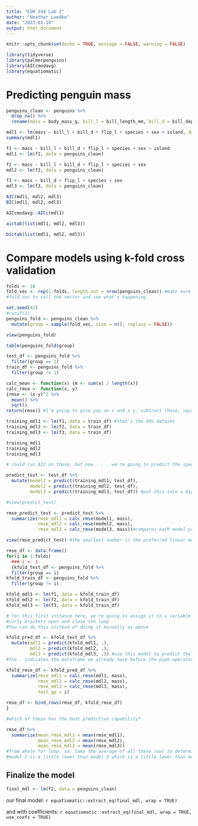 ```yaml
---
title: "ESM 244 Lab 2"
author: "Heather Luedke"
date: "2023-01-19"
output: html_document
---
```


```r
knitr::opts_chunk$set(echo = TRUE, message = FALSE, warning = FALSE)
```

```r
library(tidyverse)
library(palmerpenguins) 
library(AICcmodavg)
library(equatiomatic)

```

# Predicting penguin mass 

```r
penguins_clean <- penguins %>% 
  drop_na() %>% 
  rename(mass = body_mass_g, bill_l = bill_length_mm, bill_d = bill_depth_mm, flip_l = flipper_length_mm)

mdl1 <- lm(mass ~ bill_l + bill_d + flip_l + species + sex + island, data = penguins_clean)
summary(mdl1) 
```

```r
f1 <- mass ~ bill_l + bill_d + flip_l + species + sex + island 
mdl1 <- lm(f1, data = penguins_clean) 

f2 <- mass ~ bill_l + bill_d + flip_l + species + sex 
mdl2 <- lm(f2, data = penguins_clean) 

f3 <- mass ~ bill_d + flip_l + species + sex 
mdl3 <- lm(f3, data = penguins_clean)

AIC(mdl1, mdl2, mdl3) 
BIC(mdl1, mdl2, mdl3) 

```

```r
AICcmodavg::AICc(mdl1) 

aictab(list(mdl1, mdl2, mdl3))

bictab(list(mdl1, mdl2, mdl3))
```

# Compare models using k-fold cross validation 

```r
folds <- 10 
fold_vec <- rep(1:folds, length.out = nrow(penguins_clean)) #make sure data set is randomized to bins 
#fold_vec to call the vector and see what's happening 

set.seed(42) 
#runif(1) 
penguins_fold <- penguins_clean %>% 
  mutate(group = sample(fold_vec, size = n(), replace = FALSE)) 

view(penguins_fold)

table(penguins_fold$group)
```

```r
test_df <- penguins_fold %>% 
  filter(group == 1)
train_df <- penguins_fold %>% 
  filter(group != 1)
```

```r
calc_mean <- function(x) {m <- sum(x) / length(x)}
calc_rmse <- function(x, y) 
{rmse <- (x-y)^2 %>% 
  mean() %>% 
  sqrt()
return(rmse)} #I'm going to give you an x and a y, subtract those, square it, take the average of those, the square root of it, and then return the final number 
```

```r
training_mdl1 <- lm(f1, data = train_df) #that's the 90% dataset 
training_mdl2 <- lm(f2, data = train_df) 
training_mdl3 <- lm(f3, data = train_df)

training_mdl1
training_mdl2
training_mdl3
```

```r
# could run AIC on those, but now . . . we're going to predict the species that it's never seen before and see how each does 

predict_test <- test_df %>% 
  mutate(model1 = predict(training_mdl1, test_df), 
         model2 = predict(training_mdl2, test_df), 
         model3 = predict(training_mdl3, test_df)) #put this into a big dataframe, so you can compare the actual mass to the mass each model predicted 

#view(predict_test) 

rmse_predict_test <- predict_test %>% 
  summarize(rmse_mdl1 = calc_rmse(model1, mass), 
            rmse_mdl2 = calc_rmse(model2, mass), 
            rmse_mdl3 = calc_rmse(model3, mass))#compares each model prediction and the actual mass of each penguin 

view(rmse_predict_test) #the smallest number is the preferred linear model to predict group 1. At this point we've only predicted through group 1, so we'd need to go back and do this for groups 2-10. That'd be annoying to redo all of this for the other groups. 
```

```r
rmse_df <- data.frame()
for(i in 1:folds) 
  ### i <- 1
  {kfold_test_df <- penguins_fold %>%  
  filter(group == i)
kfold_train_df <- penguins_fold %>% 
  filter(group != i)

kfold_mdl1 <- lm(f1, data = kfold_train_df)
kfold_mdl2 <- lm(f2, data = kfold_train_df)
kfold_mdl3 <- lm(f3, data = kfold_train_df)

# for this first instance here, we're going to assign it to a variable called i. for the next thing in our vector, we're going to take that new value and assign it to i 
#curly brackets open and close the loop 
#You can do this instead of doing it manually as above 

kfold_pred_df <- kfold_test_df %>% 
  mutate(mdl1 = predict(kfold_mdl1, .), 
         mdl2 = predict(kfold_mdl2, .), 
         mdl3 = predict(kfold_mdl3, .)) #use this model to predict the masses based on this data frame 
#the . indicates the dataframe we already have before the pipe operator 

kfold_rmse_df <- kfold_pred_df %>% 
  summarize(rmse_mdl1 = calc_rmse(mdl1, mass), 
            rmse_mdl2 = calc_rmse(mdl2, mass), 
            rmse_mdl3 = calc_rmse(mdl3, mass), 
            test_gp = i) 

rmse_df <- bind_rows(rmse_df, kfold_rmse_df) 
}

#which of these has the best predictive capability? 

```

```r

rmse_df %>% 
  summarize(mean_rmse_mdl1 = mean(rmse_mdl1), 
            mean_rmse_mdl2 = mean(rmse_mdl2), 
            mean_rmse_mdl3 = mean(rmse_mdl3)) 
#from whole for loop. so, take the average of all these rows to determine which on average has the best predictions 
#model 2 is a little lower than model 3 which is a little lower than model 1. 
```
## Finalize the model 

```r
final_mdl <- lm(f2, data = penguins_clean) 
```

our final model: 
`r equatiomatic::extract_eq(final_mdl, wrap = TRUE)`

and with coefficients: 
`r equatiomatic::extract_eq(final_mdl, wrap = TRUE, use_coefs = TRUE)`
